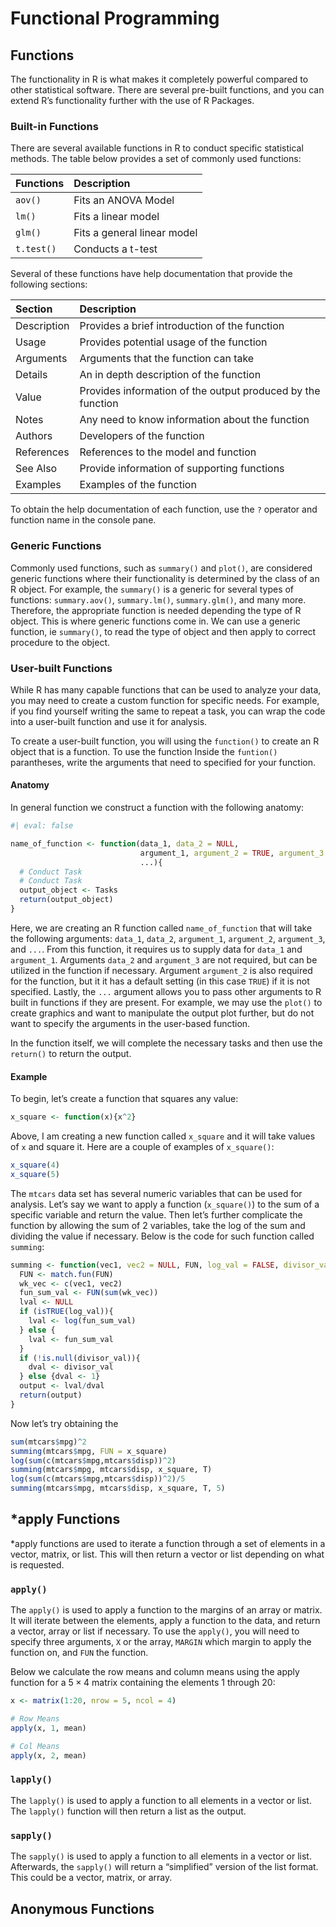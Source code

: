 # Functional Programming

## Functions

The functionality in R is what makes it completely powerful compared to other statistical software. There are several pre-built functions, and you can extend R's functionality further with the use of R Packages. 

### Built-in Functions

There are several available functions in R to conduct specific statistical methods. The table below provides a set of commonly used functions:

| Functions | Description |
|:--|:--|
| `aov()` | Fits an ANOVA Model |
| `lm()`  | Fits a linear model |
| `glm()` | Fits a general linear model |
| `t.test()` | Conducts a t-test |

Several of these functions have help documentation that provide the following sections:

| Section | Description |
|:--|:--|
| Description | Provides a brief introduction of the function |
| Usage | Provides potential usage of the function |
| Arguments | Arguments that the function can take |
| Details | An in depth description of the function |
| Value | Provides information of the output produced by the function |
| Notes | Any need to know information about the function |
| Authors | Developers of the function |
| References | References to the model and function |
| See Also | Provide information of supporting functions |
| Examples | Examples of the  function |

To obtain the help documentation of each function, use the `?` operator and function name in the console pane.


### Generic Functions

Commonly used functions, such as `summary()` and `plot()`, are considered generic functions where their functionality is determined by the class of an R object. For example, the `summary()` is a generic for several types of functions: `summary.aov()`, `summary.lm()`, `summary.glm()`, and many more. Therefore, the appropriate function is needed depending the type of R object. This is where generic functions come in. We can use a generic function, ie `summary()`, to read the type of object and then apply to correct procedure to the object. 


### User-built Functions

While R has many capable functions that can be used to analyze your data, you may need to create a custom function for specific needs. For example, if you find yourself writing the same to repeat a task, you can wrap the code into a user-built function and use it for analysis. 

To create a user-built function, you will using the `function()` to create an R object that is a function. To use the function Inside the `funtion()` parantheses, write the arguments that need to specified for your function. 

#### Anatomy

In general function we construct a function with the following anatomy:


```r
#| eval: false

name_of_function <- function(data_1, data_2 = NULL, 
                             argument_1, argument_2 = TRUE, argument_3 = NULL,
                             ...){
  # Conduct Task
  # Conduct Task
  output_object <- Tasks
  return(output_object)
}

```

Here, we are creating an R function called `name_of_function` that will take the following arguments: `data_1`, `data_2`, `argument_1`, `argument_2`, `argument_3`, and `...`. From this function, it requires us to supply data for `data_1` and `argument_1`. Arguments `data_2` and `argument_3` are not required, but can be utilized in the function if necessary. Argument `argument_2` is also required for the function, but it it has a default setting (in this case `TRUE`) if it is not specified. Lastly, the `...` argument allows you to pass other arguments to R built in functions if they are present. For example, we may use the `plot()` to create graphics and want to manipulate the output plot further, but do not want to specify the arguments in the user-based function. 

In the function itself, we will complete the necessary tasks and then use the `return()` to return the output.

#### Example

To begin, let's create a function that squares any value:

```r
x_square <- function(x){x^2}
```

Above, I am creating a new function called `x_square` and it will take values of `x` and square it. Here are a couple of examples of `x_square()`:

```r
x_square(4)
x_square(5)
```

The `mtcars` data set has several numeric variables that can be used for analysis. Let's say we want to apply a function (`x_square()`) to the sum of a specific variable and return the value. Then let's further complicate the function by allowing the sum of 2 variables, take the log of the sum and dividing the value if necessary. Below is the code for such function called `summing`:


```r
summing <- function(vec1, vec2 = NULL, FUN, log_val = FALSE, divisor_val = NULL){
  FUN <- match.fun(FUN)
  wk_vec <- c(vec1, vec2)
  fun_sum_val <- FUN(sum(wk_vec))
  lval <- NULL
  if (isTRUE(log_val)){
    lval <- log(fun_sum_val)
  } else {
    lval <- fun_sum_val
  }
  if (!is.null(divisor_val)){
    dval <- divisor_val
  } else {dval <- 1}
  output <- lval/dval
  return(output)
}
```

Now let's try obtaining the 

```r
sum(mtcars$mpg)^2
summing(mtcars$mpg, FUN = x_square)
log(sum(c(mtcars$mpg,mtcars$disp))^2)
summing(mtcars$mpg, mtcars$disp, x_square, T)
log(sum(c(mtcars$mpg,mtcars$disp))^2)/5
summing(mtcars$mpg, mtcars$disp, x_square, T, 5)
```



## *apply Functions

*apply functions are used to iterate a function through a set of elements in a vector, matrix, or list. This will then return a vector or list depending on what is requested.

### `apply()`

The `apply()` is used to apply a function to the margins of an array or matrix. It will iterate between the elements, apply a function to the data, and return a vector, array or list if necessary. To use the `apply()`, you will need to specify three arguments, `X` or the array, `MARGIN` which margin to apply the function on, and `FUN` the function.

Below we calculate the row means and column means using the apply function for a $5 \times 4$ matrix containing the elements 1 through 20:

```r
x <- matrix(1:20, nrow = 5, ncol = 4)

# Row Means
apply(x, 1, mean)

# Col Means
apply(x, 2, mean)
```


### `lapply()` 

The `lapply()` is used to apply a function to all elements in a vector or list. The `lapply()` function will then return a list as the output. 

### `sapply()`

The `sapply()` is used to apply a function to all elements in a vector or list. Afterwards, the `sapply()` will return a "simplified" version of the list format. This could be a vector, matrix, or array.


## Anonymous Functions



